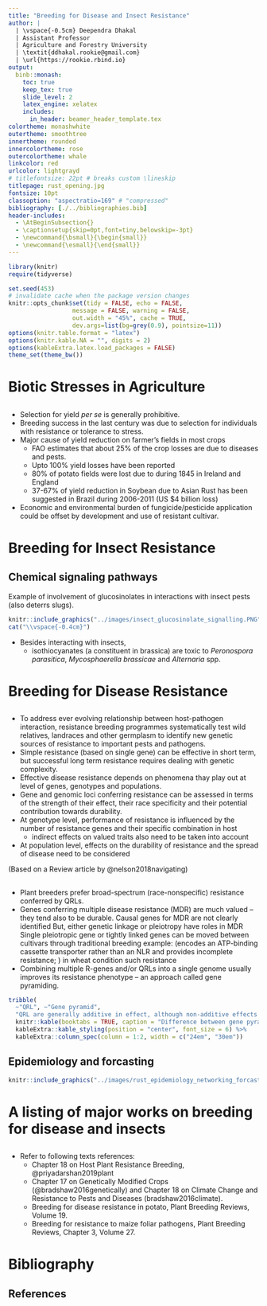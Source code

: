 ```yaml
---
title: "Breeding for Disease and Insect Resistance"
author: |
  | \vspace{-0.5cm} Deependra Dhakal
  | Assistant Professor
  | Agriculture and Forestry University
  | \textit{ddhakal.rookie@gmail.com}
  | \url{https://rookie.rbind.io}
output: 
  binb::monash:
    toc: true
    keep_tex: true
    slide_level: 2
    latex_engine: xelatex
    includes:
      in_header: beamer_header_template.tex
colortheme: monashwhite
outertheme: smoothtree
innertheme: rounded
innercolortheme: rose
outercolortheme: whale
linkcolor: red
urlcolor: lightgrayd
# titlefontsize: 22pt # breaks custom \lineskip
titlepage: rust_opening.jpg
fontsize: 10pt
classoption: "aspectratio=169" # "compressed"
bibliography: [./../bibliographies.bib]
header-includes: 
  - \AtBeginSubsection{}
  - \captionsetup{skip=0pt,font=tiny,belowskip=-3pt}
  - \newcommand{\bsmall}{\begin{small}}
  - \newcommand{\esmall}{\end{small}}
---
```


```r
library(knitr)
require(tidyverse)

set.seed(453)
# invalidate cache when the package version changes
knitr::opts_chunk$set(tidy = FALSE, echo = FALSE, 
                  message = FALSE, warning = FALSE,
                  out.width = "45%", cache = TRUE, 
                  dev.args=list(bg=grey(0.9), pointsize=11))
options(knitr.table.format = "latex")
options(knitr.kable.NA = "", digits = 2)
options(kableExtra.latex.load_packages = FALSE)
theme_set(theme_bw())
```

# Biotic Stresses in Agriculture

##

- Selection for yield _per se_ is generally prohibitive.
- Breeding success in the last century was due to selection for individuals with resistance or tolerance to stress.
- Major cause of yield reduction on farmer's fields in most crops
  - FAO estimates that about 25% of the crop losses are due to diseases and pests.
  - Upto 100% yield losses have been reported
  - 80% of potato fields were lost due to \textit{Phytophthora infestans} during 1845 in Ireland and England
  - 37-67% of yield reduction in Soybean due to Asian Rust has been suggested in Brazil during 2006-2011 (US $4 billion loss)
- Economic and environmental burden of fungicide/pesticide application could be offset by development and use of resistant cultivar.

<!-- (For a brief description of Irish famine, Coffee rust, Downy mildew of grapes and Bengal famine refer to comprehensive crap guide (pp. 350)) -->


# Breeding for Insect Resistance

##

## Chemical signaling pathways

\bsmall

Example of involvement of glucosinolates in interactions with insect pests (also deterrs slugs). 

```r
knitr::include_graphics("../images/insect_glucosinolate_signalling.PNG")
cat("\\vspace{-0.4cm}")
```

- Besides interacting with insects,
  - isothiocyanates (a constituent in brassica) are toxic to _Peronospora parasitica_, _Mycosphaerella brassicae_ and _Alternaria_ spp.

\esmall

# Breeding for Disease Resistance

##

\small
- To address ever evolving relationship between host-pathogen interaction, resistance breeding programmes systematically test wild relatives, landraces and other germplasm to identify new genetic sources of resistance to important pests and pathogens.
- Simple resistance (based on single gene) can be effective in short term, but successful long term resistance requires dealing with genetic complexity.
- Effective disease resistance depends on phenomena thay play out at level of genes, genotypes and populations.
- Gene and genomic loci conferring resistance can be assessed in terms of the strength of their effect, their race specificity and their potential contribution towards durability.
- At genotype level, performance of resistance is influenced by the number of resistance genes and their specific combination in host
  - indirect effects on valued traits also need to be taken into account
- At population level, effects on the durability of resistance and the spread of disease need to be considered

(\footnotesize Based on a Review article by @nelson2018navigating)

##

\small
- Plant breeders prefer broad-spectrum (race-nonspecific) resistance conferred by QRLs.
- Genes conferring multiple disease resistance (MDR) are much valued -- they tend also to be durable.
  \bitemize
  \footnotesize
  \item Causal genes for MDR are not clearly identified
  \item But, either genetic linkage or pleiotropy have roles in MDR
  \item Single pleiotropic gene or tightly linked genes can be moved between cultivars through traditional breeding
  \item example: \textit{LR34} (encodes an ATP-binding cassette transporter rather than an NLR and provides incomplete resistance; \alert{it can actually be considered to be a strong QRL}) in wheat condition such resistance
  \eitemize
- Combining multiple R-genes and/or QRLs into a single genome usually improves its resistance phenotype -- an approach called gene pyramiding.

```r
tribble(
  ~"QRL", ~"Gene pyramid",
  "QRL are generally additive in effect, although non-additive effects are also sometimes observed", "Pyramiding of R-genes can improve the spectrum of resistance; genes with complementary resistance spectra can be selected such that gene pyramids provide resistance to a broad set of pathogen races") %>% 
  knitr::kable(booktabs = TRUE, caption = "Difference between gene pyramid and QRL") %>% 
  kableExtra::kable_styling(position = "center", font_size = 6) %>% 
  kableExtra::column_spec(column = 1:2, width = c("24em", "30em"))
```


## Epidemiology and forcasting

```r
knitr::include_graphics("../images/rust_epidemiology_networking_forcasting.png")
```

# A listing of major works on breeding for disease and insects

##

- Refer to following texts references:
  - Chapter 18 on Host Plant Resistance Breeding, @priyadarshan2019plant
  - Chapter 17 on Genetically Modified Crops (@bradshaw2016genetically) and Chapter 18 on Climate Change and Resistance to Pests and Diseases (bradshaw2016climate).
  - Breeding for disease resistance in potato, Plant Breeding Reviews, Volume 19.
  - Breeding for resistance to maize foliar pathogens, Plant Breeding Reviews, Chapter 3, Volume 27.

# Bibliography

## References

